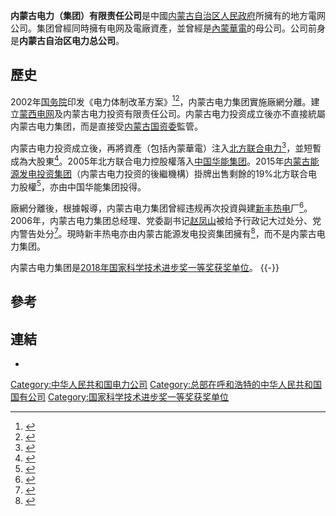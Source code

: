 {{Infobox Company 
|company_name   = 内蒙古电力（集团）有限责任公司
|name_en        = Inner Mongolia Power (Group) Co., Ltd.
|company_logo   = Inner_Mongolia_Power_(Group)_Co.,_Ltd._LOGO.gif
|logo_size      = 260px
|company_type   = [[国有企业|国有企业]]
|company_slogan = 
|predecessor    = 
|parent         =
|foundation     = 1991年
|location       = {{PRC}}[[内蒙古|内蒙古]][[呼和浩特市|呼和浩特市]]高锡林南路218号
|key_people     = [[董事长|董事长]]：[[贾振国|贾振国]]<br />[[总经理|总经理]]：[[郝智强|郝智强]]
|industry       = [[电力|电力]]
|revenue        = 
|profit         =  
|assets         = 
|num_employees  = 
|subsid         =  
|divisions      = [[蒙西电网|蒙西电网]]
|products       = [[供电|供电]]
|homepage       = [http://www.impc.com.cn 内蒙古电力（集团）有限责任公司]
}}

'''内蒙古电力（集团）有限责任公司'''是中國[[内蒙古自治区人民政府|内蒙古自治区人民政府]]所擁有的地方電网公司。集团曾經同時擁有电网及電廠資產，並曾經是[[內蒙華電|內蒙華電]]的母公司。公司前身是'''内蒙古自治区电力总公司'''。

==歷史==
2002年[[中华人民共和国国务院|国务院]]印发《电力体制改革方案》<ref>{{Wikisource-inline|电力体制改革方案}}</ref><ref>{{Wikisource-inline|国务院关于印发电力体制改革方案的通知}}</ref>，内蒙古电力集团實施廠網分離。建立[[蒙西电网|蒙西电网]]及内蒙古电力投资有限责任公司。内蒙古电力投资成立後亦不直接統屬内蒙古电力集团，而是直接受[[内蒙古自治区人民政府国有资产监督管理委员会|内蒙古国资委]]監管。

内蒙古电力投资成立後，再將資產（包括內蒙華電）注入[[北方联合电力|北方联合电力]]<ref>{{cite press release|url=http://static.sse.com.cn/disclosure/listedinfo/announcement/c/2004-01-09/600863_20040109_1.pdf|title=公告|date=2004年1月9日|accessdate=2018年6月26日|publisher=内蒙古蒙电华能热电|language=zh-cn|via=上交所網頁|archive-date=2018年6月27日|archive-url=https://web.archive.org/web/20180627005539/http://static.sse.com.cn/disclosure/listedinfo/announcement/c/2004-01-09/600863_20040109_1.pdf|dead-url=no}}</ref>，並短暫成為大股東<ref>{{cite press release|url=http://static.sse.com.cn/disclosure/listedinfo/announcement/c/2005-06-25/600863_20050625_1.pdf|title=关于公司实际控制人将发生变化的提示性公告|date=2005年6月24日|accessdate=2018年6月26日|publisher=内蒙古蒙电华能热电|language=zh-cn|via=上交所網頁|archive-date=2018年6月26日|archive-url=https://web.archive.org/web/20180626111640/http://static.sse.com.cn/disclosure/listedinfo/announcement/c/2005-06-25/600863_20050625_1.pdf|dead-url=no}}</ref>。2005年北方联合电力控股權落入[[中国华能集团|中国华能集团]]。2015年[[内蒙古能源发电投资集团|内蒙古能源发电投资集团]]（内蒙古电力投资的後繼機構）掛牌出售剩餘的19%北方联合电力股權<ref name=内蒙古产权交易中心>{{cite web|url=http://www.cxnmg.gov.cn/index.php?m=content&c=index&a=show&catid=265&id=1190|title=北方联合电力有限责任公司19％国有股权转让项目推介书|date=2015年8月19日|accessdate=2018年5月18日|publisher=内蒙古产权交易中心|language=zh-cn|archive-url=https://web.archive.org/web/20180627064439/http://www.cxnmg.gov.cn/index.php?m=content&c=index&a=show&catid=265&id=1190|archive-date=2018年6月27日|dead-url=yes}}</ref>，亦由中国华能集团投得。

廠網分離後，根據報導，内蒙古电力集团曾經违规再次投資與建[[新丰热电|新丰热电]]厂<ref>{{cite magazine|url=http://magazine.caijing.com.cn/2005-07-25/110064109.html|title=追查内蒙古违规电厂|date=2005年7月25日|accessdate=2018年6月26日|magazine=《财经》杂志|volume=2005|issue=15|language=zh-cn|archive-date=2018年6月27日|archive-url=https://web.archive.org/web/20180627034258/http://magazine.caijing.com.cn/2005-07-25/110064109.html|dead-url=no}}</ref>。2006年，内蒙古电力集团总经理、党委副书记[[赵凤山|赵凤山]]被给予行政记大过处分、党内警告处分<ref>{{cite news|url=http://finance.people.com.cn/GB/4712331.html|title=新丰电厂事故处理结果公布 国务院：要严肃究责|author=郭少峰|date=2006年8月17日|accessdate=2018年12月7日|newspaper=新京报|publication-place=北京|language=zh-cn|archive-date=2013年5月22日|archive-url=https://web.archive.org/web/20130522045722/http://finance.people.com.cn/GB/4712331.html|dead-url=no}}</ref>。現時新丰热电亦由内蒙古能源发电投资集团擁有<ref>{{cite press release|url=http://www.nafmii.org.cn/zlgl/zwrz/xxpl/pjbg/201603/P020160328573378284254.pdf|title=内蒙古能源发电投资集团有限公司2016年度第一期中期票据信用评级报告|publisher=中誠信國際|date=2015年8月24日|accessdate=2018年12月7日|archive-date=2018年12月7日|archive-url=https://web.archive.org/web/20181207045734/http://www.nafmii.org.cn/zlgl/zwrz/xxpl/pjbg/201603/P020160328573378284254.pdf|dead-url=no}}</ref>，而不是内蒙古电力集团。

内蒙古电力集团是[[2018年度国家科学技术进步奖获奖项目列表|2018年国家科学技术进步奖一等奖获奖单位]]。
{{-}}

==參考==
{{reflist|30em}}

==連結==
* {{official|http://www.impc.com.cn}}

[[Category:中华人民共和国电力公司|Category:中华人民共和国电力公司]]
[[Category:总部在呼和浩特的中华人民共和国国有公司|Category:总部在呼和浩特的中华人民共和国国有公司]]
[[Category:国家科学技术进步奖一等奖获奖单位|Category:国家科学技术进步奖一等奖获奖单位]]
